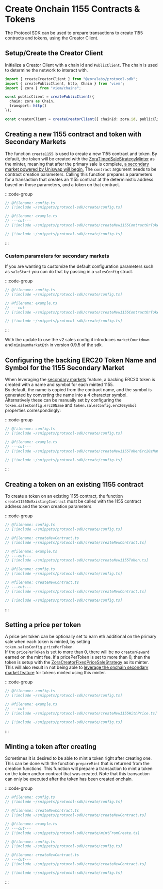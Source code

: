 # Create Onchain 1155 Contracts & Tokens

The Protocol SDK can be used to prepare transactions to create 1155 contracts and tokens, using the Creator Client.

## Setup/Create the Creator Client

Initialize a Creator Client with a chain id and `PublicClient`. The chain is used to determine the network to interact with.

```ts twoslash
import { createCreatorClient } from "@zoralabs/protocol-sdk";
import { createPublicClient, http, Chain } from 'viem';
import { zora } from "viem/chains";

const publicClient = createPublicClient({ 
  chain: zora as Chain, 
  transport: http() 
});

const creatorClient = createCreatorClient({ chainId: zora.id, publicClient });
```

## Creating a new 1155 contract and token with Secondary Markets

The function `create1155` is used to create a new 1155 contract and token. By default, the token will be created with the [ZoraTimedSaleStrategyMinter](https://github.com/ourzora/zora-protocol/blob/main/packages/erc20z/src/minter/ZoraTimedSaleStrategyImpl.sol)
as the minter, meaning that after the primary sale is complete, [a secondary market powered by Uniswap will begin.](https://support.zora.co/en/articles/2519873)
The `contract` argument needs to be contract creation parameters.  Calling this function prepares a parameters for a transaction
that creates an 1155 contract at the deterministic address based on those parameters, and a token on that contract.



:::code-group

```ts twoslash [example.ts]
// @filename: config.ts
// [!include ~/snippets/protocol-sdk/create/config.ts]

// @filename: example.ts
// ---cut---
// [!include ~/snippets/protocol-sdk/create/createNew1155ContractOrToken.ts]
```

```ts twoslash [config.ts]
// [!include ~/snippets/protocol-sdk/create/config.ts]
```

:::

### Custom parameters for secondary markets

If you are wanting to customize the default configuration parameters such as `saleStart` you can do that by passing in a `salesConfig` struct.

:::code-group

```ts twoslash [example.ts]
// @filename: config.ts
// [!include ~/snippets/protocol-sdk/create/config.ts]

// @filename: example.ts
// ---cut---
// [!include ~/snippets/protocol-sdk/create/createNew1155ContractOrTokenWithCustomParams.ts]
```

```ts twoslash [config.ts]
// [!include ~/snippets/protocol-sdk/create/config.ts]
```

:::

With the update to use the v2 sales config it introduces `marketCountdown` and `minimumMarketEth` in version 0.9.5 of the sdk.

## Configuring the backing ERC20 Token Name and Symbol for the 1155 Secondary Market

When leveraging the [secondary markets](https://support.zora.co/en/articles/2519873) feature, a backing ERC20 token is created with a name and symbol for each minted 1155.  
By default, the name is copied from the contract name, and the symbol is generated by converting the name into a 4 character symbol.  
Alternatively these can be manually set by configuring the `token.salesConfig.erc20Name` and `token.salesConfig.erc20Symbol` properties correspondingly:

:::code-group

```ts twoslash [example.ts]
// @filename: config.ts
// [!include ~/snippets/protocol-sdk/create/config.ts]

// @filename: example.ts
// ---cut---
// [!include ~/snippets/protocol-sdk/create/createNew1155TokenErc20zName.ts]
```

```ts twoslash [config.ts]
// [!include ~/snippets/protocol-sdk/create/config.ts]
```

:::


## Creating a token on an existing 1155 contract

To create a token on an existing 1155 contract, the function `create1155OnExistingContract` must be called
with the 1155 contract address and the token creation parameters.

:::code-group

```ts twoslash [example.ts]
// @filename: config.ts
// [!include ~/snippets/protocol-sdk/create/config.ts]

// @filename: createNewContract.ts
// [!include ~/snippets/protocol-sdk/create/createNewContract.ts]

// @filename: example.ts
// ---cut---
// [!include ~/snippets/protocol-sdk/create/createNew1155Token.ts]
```

```ts twoslash [createNewContract.ts]
// @filename: config.ts
// [!include ~/snippets/protocol-sdk/create/config.ts]

// @filename: createNewContract.ts
// ---cut---
// [!include ~/snippets/protocol-sdk/create/createNewContract.ts]
```

```ts twoslash [config.ts] filename="config.ts"
// [!include ~/snippets/protocol-sdk/create/config.ts]
```

:::

## Setting a price per token

A price per token can be optionally set to earn eth additional on the primary sale when each token is minted, by setting `token.salesConfig.pricePerToken`.  
If the `pricePerToken` is set to more than 0, there will be no `creatorReward` earned on the mint fee. If a pricePerToken is set to more than 0, then the token is setup with the [ZoraCreatorFixedPriceSaleStrategy](https://github.com/ourzora/zora-protocol/blob/main/packages/1155-contracts/src/minters/fixed-price/ZoraCreatorFixedPriceSaleStrategy.sol) as its minter.
This will also result in not being able to [leverage the onchain secondary market feature](https://support.zora.co/en/articles/2519873) for tokens minted using
this minter.

:::code-group

```ts twoslash [example.ts]
// @filename: config.ts
// [!include ~/snippets/protocol-sdk/create/config.ts]

// @filename: example.ts
// ---cut---
// [!include ~/snippets/protocol-sdk/create/createNew1155WithPrice.ts]
```

```ts twoslash [config.ts]
// [!include ~/snippets/protocol-sdk/create/config.ts]
```

:::

## Minting a token after creating

Sometimes it is desired to be able to mint a token right after creating one.  This can be done with the function `prepareMint`
that is returned from the creation functions.  This function will prepare a transaction to mint a token on the token and/or contract that was created.
Note that this transaction can only be executed after the token has been created onchain.

:::code-group

```ts twoslash [example.ts]
// @filename: config.ts
// [!include ~/snippets/protocol-sdk/create/config.ts]

// @filename: createNewContract.ts
// [!include ~/snippets/protocol-sdk/create/createNewContract.ts]

// @filename: example.ts
// ---cut---
// [!include ~/snippets/protocol-sdk/create/mintFromCreate.ts]
```

```ts twoslash [createNewContract.ts]
// @filename: config.ts
// [!include ~/snippets/protocol-sdk/create/config.ts]

// @filename: createNewContract.ts
// ---cut---
// [!include ~/snippets/protocol-sdk/create/createNewContract.ts]
```

```ts twoslash [config.ts]
// [!include ~/snippets/protocol-sdk/create/config.ts]
```

:::